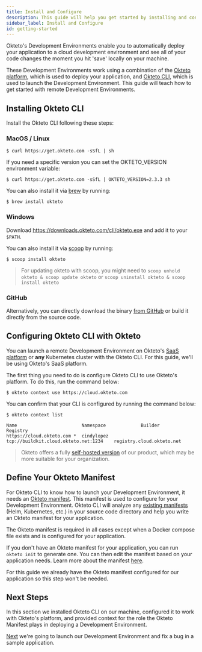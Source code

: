 ```yaml
---
title: Install and Configure 
description: This guide will help you get started by installing and configuring Okteto's Development Environments.
sidebar_label: Install and Configure
id: getting-started
---
```



Okteto's Development Environments enable you to automatically deploy your application to a cloud development environment and see all of your code changes the moment you hit 'save' locally on your machine.

These Development Environments work using a combination of the [Okteto platform](index.md), which is used to deploy your application, and [Okteto CLI](cloud/okteto-cli.mdx), which is used to launch the Development Environment. This guide will teach how to get started with remote Development Environments.

## Installing Okteto CLI

Install the Okteto CLI following these steps:

### MacOS / Linux

```console
$ curl https://get.okteto.com -sSfL | sh
```

If you need a specific version you can set the OKTETO_VERSION environment variable:

```console
$ curl https://get.okteto.com -sSfL | OKTETO_VERSION=2.3.3 sh
```

You can also install it via [brew](https://brew.sh/) by running:

```console
$ brew install okteto
```

### Windows

Download https://downloads.okteto.com/cli/okteto.exe and add it to your `$PATH`.

You can also install it via [scoop](https://scoop.sh/) by running:

```console
$ scoop install okteto
```

> For updating okteto with scoop, you might need to `scoop unhold okteto & scoop update okteto` or `scoop uninstall okteto & scoop install okteto`

### GitHub

Alternatively, you can directly download the binary [from GitHub](https://github.com/okteto/okteto/releases) or build it directly from the source code.

## Configuring Okteto CLI with Okteto

You can launch a remote Development Environment on Okteto's [SaaS platform](https://cloud.okteto.com) or **any** Kubernetes cluster with the Okteto CLI. For this guide, we'll be using Okteto's SaaS platform. 

The first thing you need to do is configure Okteto CLI to use Okteto's platform. To do this, run the command below:

```console
$ okteto context use https://cloud.okteto.com
```

You can confirm that your CLI is configured by running the command below:

```console
$ okteto context list
```
```console
Name                        Namespace             Builder                                 Registry
https://cloud.okteto.com *  cindylopez            tcp://buildkit.cloud.okteto.net:1234    registry.cloud.okteto.net
```

> Okteto offers a fully [self-hosted version](/self-hosted) of our product, which may be more suitable for your organization.

## Define Your Okteto Manifest

For Okteto CLI to know how to launch your Development Environment, it needs an [Okteto manifest](cloud/okteto-cli.mdx#okteto-manifest). This manifest is used to configure for your Development Environment. Okteto CLI will analyze any [existing manifests](cloud/okteto-cli.mdx#deployment-manifests) (Helm, Kubernetes, etc.) in your source code directory and help you write an Okteto manifest for your application.

The Okteto manifest is required in all cases except when a Docker compose file exists and is configured for your application.

If you don't have an Okteto manifest for your application, you can run `okteto init` to generate one. You can then edit the manifest based on your application needs. Learn more about the manifest [here](reference/manifest.mdx).

For this guide we already have the Okteto manifest configured for our application so this step won't be needed.

## Next Steps

In this section we installed Okteto CLI on our machine, configured it to work with Okteto's platform, and provided context for the role the Okteto Manifest plays in deploying a Development Environment.

[Next](using-dev-envs.mdx) we're going to launch our Development Environment and fix a bug in a sample application.
